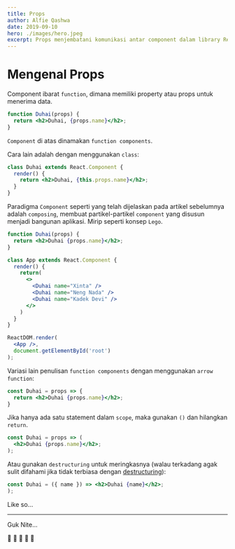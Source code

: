 ```yaml
---
title: Props
author: Alfie Qashwa
date: 2019-09-10
hero: ./images/hero.jpeg
excerpt: Props menjembatani komunikasi antar component dalam library React.
---
```



# Mengenal Props

Component ibarat `function`, dimana memiliki property atau props untuk menerima data.

```jsx
function Duhai(props) {
  return <h2>Duhai, {props.name}</h2>;
}
```

`Component` di atas dinamakan `function components`.

Cara lain adalah dengan menggunakan `class`:

```jsx
class Duhai extends React.Component {
  render() {
    return <h2>Duhai, {this.props.name}</h2>;
  }
}
```

Paradigma `Component` seperti yang telah dijelaskan pada artikel sebelumnya adalah `composing`, membuat partikel-partikel `component` yang disusun menjadi bangunan aplikasi. Mirip seperti konsep `Lego`.

```jsx
function Duhai(props) {
  return <h2>Duhai {props.name}</h2>;
}

class App extends React.Component {
  render() {
    return(
      <>
        <Duhai name="Xinta" />
        <Duhai name="Neng Nada" />
        <Duhai name="Kadek Devi" />
      </>
    )
  }
}

ReactDOM.render(
  <App />,
  document.getElementById('root')
);
```

Variasi lain penulisan `function components` dengan menggunakan `arrow function`:

```jsx
const Duhai = props => {
  return <h2>Duhai {props.name}</h2>;
}
```

Jika hanya ada satu statement dalam `scope`, maka gunakan `()` dan hilangkan `return`.

```jsx
const Duhai = props => (
  <h2>Duhai {props.name}</h2>;
);
```

Atau gunakan `destructuring` untuk meringkasnya (walau terkadang agak sulit difahami jika tidak terbiasa dengan [destructuring](/destructuring)):

```jsx
const Duhai = ({ name }) => <h2>Duhai {name}</h2>;
);
```

Like so...

<div className="Image__Medium">
  <CodeSandbox />
</div>

---

Guk Nite...

🌙 🌙 🌙 🌙 🌙
